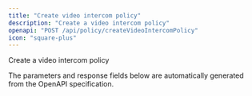 ```yaml
---
title: "Create video intercom policy"
description: "Create a video intercom policy"
openapi: "POST /api/policy/createVideoIntercomPolicy"
icon: "square-plus"
---
```


Create a video intercom policy

<Note>
The parameters and response fields below are automatically generated from the OpenAPI specification.
</Note>
